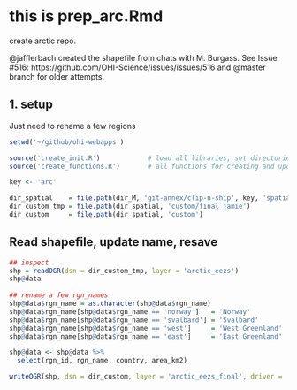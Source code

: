 # this is prep_arc.Rmd
create arctic repo. 

@jafflerbach created the shapefile from chats with M. Burgass. See Issue #516: https://github.com/OHI-Science/issues/issues/516 and @master branch for older attempts. 

## 1. setup
Just need to rename a few regions

```r
setwd('~/github/ohi-webapps')

source('create_init.R')            # load all libraries, set directories relevant to all keys
source('create_functions.R')       # all functions for creating and updating repos and webapps

key <- 'arc'

dir_spatial    = file.path(dir_M, 'git-annex/clip-n-ship', key, 'spatial') 
dir_custom_tmp = file.path(dir_spatial, 'custom/final_jamie') 
dir_custom     = file.path(dir_spatial, 'custom') 

```

## Read shapefile, update name, resave

```r

## inspect
shp = readOGR(dsn = dir_custom_tmp, layer = 'arctic_eezs')
shp@data
  
## rename a few rgn_names
shp@data$rgn_name = as.character(shp@data$rgn_name)
shp@data$rgn_name[shp@data$rgn_name == 'norway']   = 'Norway'
shp@data$rgn_name[shp@data$rgn_name == 'svalbard'] = 'Svalbard'
shp@data$rgn_name[shp@data$rgn_name == 'west']     = 'West Greenland'
shp@data$rgn_name[shp@data$rgn_name == 'east']     = 'East Greenland'

shp@data <- shp@data %>%
  select(rgn_id, rgn_name, country, area_km2)

writeOGR(shp, dsn = dir_custom, layer = 'arctic_eezs_final', driver = 'ESRI Shapefile', overwrite=TRUE) 

```
